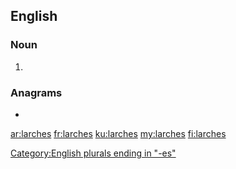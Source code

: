 ==English==

===Noun===
{{head|en|noun plural form}}

# {{plural of|larch|lang=en}}

===Anagrams===
* {{l|en|Charles}}

[[Category:English plurals ending in "-es"]]

[[ar:larches]]
[[fr:larches]]
[[ku:larches]]
[[my:larches]]
[[fi:larches]]